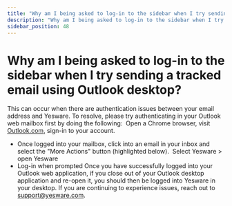 ```yaml
---
title: "Why am I being asked to log-in to the sidebar when I try sending a tracked email using Outlook desktop?"
description: "Why am I being asked to log-in to the sidebar when I try sending a tracked email using Outlook desktop?"
sidebar_position: 48
---
```


# Why am I being asked to log-in to the sidebar when I try sending a tracked email using Outlook desktop?

This can occur when there are authentication issues between your email address and Yesware. To resolve, please try authenticating in your Outlook web mailbox first by doing the following: 
Open a Chrome browser, visit [Outlook.com](http://outlook.com/), sign-in to your account.
- Once logged into your mailbox, click into an email in your inbox and select the "More Actions" button (highlighted below).
​
Select Yesware &gt; open Yesware
- Log-in when prompted
Once you have successfully logged into your Outlook web application, if you close out of your Outlook desktop application and re-open it, you should then be logged into Yesware in your desktop.
If you are continuing to experience issues, reach out to [support@yesware.com](mailto:support@yesware.com).